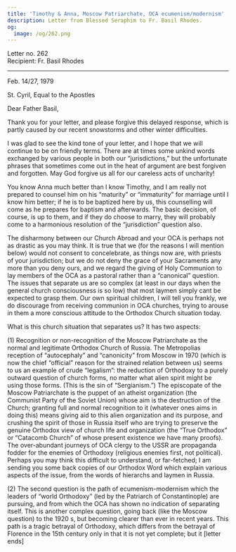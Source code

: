 ```yaml
---
title: 'Timothy & Anna, Moscow Patriarchate, OCA ecumenism/modernism'
description: Letter from Blessed Seraphim to Fr. Basil Rhodes.
og:
  image: /og/262.png
---
```


<div style={{textAlign:'right', fontFamily:'monospace'}}>Letter no. 262</div>
<div style={{textAlign:'left', fontFamily:'monospace'}}>Recipient: Fr. Basil Rhodes</div>

---

Feb. 14/27, 1979

St. Cyril, Equal to the Apostles

Dear Father Basil,

Thank you for your letter, and please forgive this delayed response, which is partly caused by our recent snowstorms and other winter difficulties.

I was glad to see the kind tone of your letter, and I hope that we will continue to be on friendly terms. There are at times some unkind words exchanged by various people in both our “jurisdictions,” but the unfortunate phrases that sometimes come out in the heat of argument are best forgiven and forgotten. May God forgive us all for our careless acts of uncharity!

You know Anna much better than I know Timothy, and I am really not prepared to counsel him on his “maturity” or “immaturity” for marriage until I know him better; if he is to be baptized here by us, this counselling will come as he prepares for baptism and afterwards. The basic decision, of course, is up to them, and if they do choose to marry, they will probably come to a harmonious resolution of the “jurisdiction” question also.

The disharmony between our Church Abroad and your OCA is perhaps not as drastic as you may think. It is true that we (for the reasons I will mention below) would not consent to concelebrate, as things now are, with priests of your jurisdiction; but we do not deny the grace of your Sacraments any more than you deny ours, and we regard the giving of Holy Communion to lay members of the OCA as a pastoral rather than a “canonical” question. The issues that separate us are so complex (at least in our days when the general church consciousness is so low) that most laymen simply cant be expected to grasp them. Our own spiritual children, I will tell you frankly, we do discourage from receiving communion in OCA churches, trying to arouse in them a more conscious attitude to the Orthodox Church situation today.

What is this church situation that separates us? It has two aspects:

(1) Recognition or non-recognition of the Moscow Patriarchate as the normal and legitimate Orthodox Church of Russia. The Metropolias reception of “autocephaly” and “canonicity” from Moscow in 1970 (which is now the chief “official” reason for the strained relation between us) seems to us an example of crude “legalism”: the reduction of Orthodoxy to a purely outward question of church forms, no matter what alien spirit might be using those forms. (This is the sin of “Sergianism.”) The episcopate of the Moscow Patriarchate is the puppet of an atheist organization (the Communist Party of the Soviet Union) whose aim is the destruction of the Church; granting full and normal recognition to it (whatever ones aims in doing this) means giving aid to this alien organization and its purpose, and crushing the spirit of those in Russia itself who are trying to preserve the genuine Orthodox view of church life and organization (the “True Orthodox” or “Catacomb Church” of whose present existence we have many proofs). The over-abundant journeys of OCA clergy to the USSR are propaganda fodder for the enemies of Orthodoxy (religious enemies first, not political). Perhaps you may think this difficult to understand, or far-fetched; I am sending you some back copies of our Orthodox Word which explain various aspects of the issue, from the words of hierarchs and laymen in Russia.

(2) The second question is the path of ecumenism-modernism which the leaders of “world Orthodoxy” (led by the Patriarch of Constantinople) are pursuing, and from which the OCA has shown no indication of separating itself. This is another complex question, going back (like the Moscow question) to the 1920 s, but becoming clearer than ever in recent years. This path is a tragic betrayal of Orthodoxy, which differs from the betrayal of Florence in the 15th century only in that it is not yet complete; but it [letter ends]

